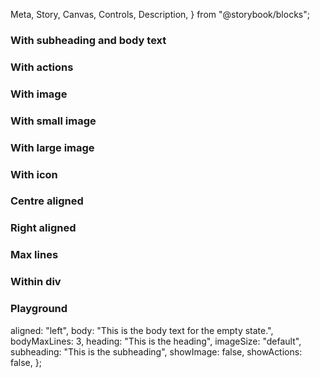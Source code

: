   Meta,
  Story,
  Canvas,
  Controls,
  Description,
} from "@storybook/blocks";

<Meta of={IcEmptyStateStories} />

<Description markdown={readme} />

### With subheading and body text

<Canvas>
  <Story of={IcEmptyStateStories.WithSubheadingAndBodyText} />
</Canvas>

### With actions

<Canvas>
  <Story of={IcEmptyStateStories.WithActions} />
</Canvas>

### With image

<Canvas>
  <Story of={IcEmptyStateStories.WithImage} />
</Canvas>

### With small image

<Canvas>
  <Story of={IcEmptyStateStories.WithSmallImage} />
</Canvas>

### With large image

<Canvas>
  <Story of={IcEmptyStateStories.WithLargeImage} />
</Canvas>

### With icon

<Canvas>
  <Story of={IcEmptyStateStories.WithIcon} />
</Canvas>

### Centre aligned

<Canvas>
  <Story of={IcEmptyStateStories.CentreAligned} />
</Canvas>

### Right aligned

<Canvas>
  <Story of={IcEmptyStateStories.RightAligned} />
</Canvas>

### Max lines

<Canvas>
  <Story of={IcEmptyStateStories.MaxLines} />
</Canvas>

### Within div

<Canvas>
  <Story of={IcEmptyStateStories.WithinDiv} />
</Canvas>

### Playground

  aligned: "left",
  body: "This is the body text for the empty state.",
  bodyMaxLines: 3,
  heading: "This is the heading",
  imageSize: "default",
  subheading: "This is the subheading",
  showImage: false,
  showActions: false,
};

<Canvas>
  <Story of={IcEmptyStateStories.Playground} />
</Canvas>

